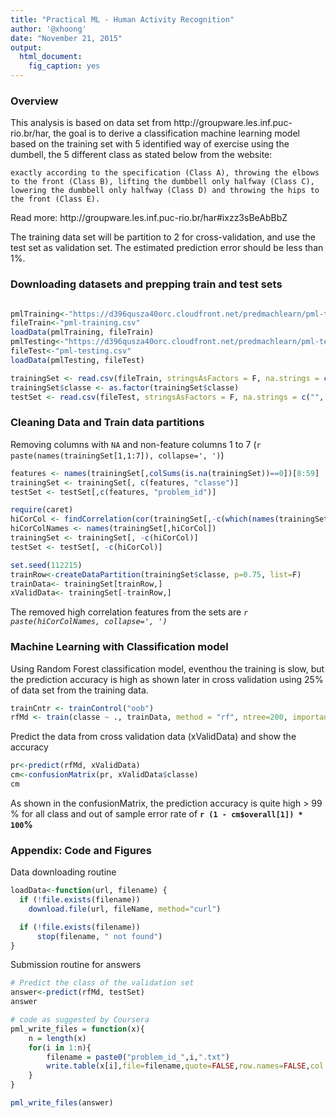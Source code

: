 ```yaml
---
title: "Practical ML - Human Activity Recognition"
author: '@xhoong'
date: "November 21, 2015"
output: 
  html_document: 
    fig_caption: yes
---
```


### Overview

This analysis is based on data set from http://groupware.les.inf.puc-rio.br/har, the goal is to derive a classification machine learning model based on the training set with 5 identified way of exercise using the dumbell, the 5 different class as stated below from the website:

```
exactly according to the specification (Class A), throwing the elbows to the front (Class B), lifting the dumbbell only halfway (Class C), lowering the dumbbell only halfway (Class D) and throwing the hips to the front (Class E).
```

Read more: http://groupware.les.inf.puc-rio.br/har#ixzz3sBeAbBbZ

The training data set will be partition to 2 for cross-validation, and use the test set as validation set. The estimated prediction error should be less than 1%. 

### Downloading datasets and prepping train and test sets
```r
```
```r
pmlTraining<-"https://d396qusza40orc.cloudfront.net/predmachlearn/pml-training.csv"
fileTrain<-"pml-training.csv"
loadData(pmlTraining, fileTrain)
pmlTesting<-"https://d396qusza40orc.cloudfront.net/predmachlearn/pml-testing.csv"
fileTest<-"pml-testing.csv"
loadData(pmlTesting, fileTest)

trainingSet <- read.csv(fileTrain, stringsAsFactors = F, na.strings = c("", "NA"))
trainingSet$classe <- as.factor(trainingSet$classe)
testSet <- read.csv(fileTest, stringsAsFactors = F, na.strings = c("", "NA"))
```

### Cleaning Data and Train data partitions

Removing columns with `NA` and non-feature columns 1 to 7 (`r paste(names(trainingSet[1,1:7]), collapse=', ')`)

```r
features <- names(trainingSet[,colSums(is.na(trainingSet))==0])[8:59]
trainingSet <- trainingSet[, c(features, "classe")]
testSet <- testSet[,c(features, "problem_id")]

```

```r
require(caret)
hiCorCol <- findCorrelation(cor(trainingSet[,-c(which(names(trainingSet)=="classe"))]), cutoff = 0.9)
hiCorColNames <- names(trainingSet[,hiCorCol])
trainingSet <- trainingSet[, -c(hiCorCol)]
testSet <- testSet[, -c(hiCorCol)]

set.seed(112215)
trainRow<-createDataPartition(trainingSet$classe, p=0.75, list=F)
trainData<- trainingSet[trainRow,]
xValidData<- trainingSet[-trainRow,]
```

The removed high correlation features from the sets are *`r paste(hiCorColNames, collapse=', ')`*

### Machine Learning with Classification model

Using Random Forest classification model, eventhou the training is slow, but the prediction accuracy is high as shown later in cross validation using 25% of data set from the training data.

```r
trainCntr <- trainControl("oob")
rfMd <- train(classe ~ ., trainData, method = "rf", ntree=200, importance=T, trControl=trainCntr)
```

Predict the data from cross validation data (xValidData) and show the accuracy

```r
pr<-predict(rfMd, xValidData)
cm<-confusionMatrix(pr, xValidData$classe)
cm
```

As shown in the confusionMatrix, the prediction accuracy is quite high > 99 % for all class and out of sample error rate of **`r (1 - cm$overall[1]) * 100`%**

### Appendix: Code and Figures

Data downloading routine
```r
loadData<-function(url, filename) {
  if (!file.exists(filename))
    download.file(url, fileName, method="curl")

  if (!file.exists(filename))
      stop(filename, " not found")
}

```

Submission routine for answers
```r
# Predict the class of the validation set
answer<-predict(rfMd, testSet)
answer

# code as suggested by Coursera
pml_write_files = function(x){
    n = length(x)
    for(i in 1:n){
        filename = paste0("problem_id_",i,".txt")
        write.table(x[i],file=filename,quote=FALSE,row.names=FALSE,col.names=FALSE)
    }
}

pml_write_files(answer)
```

